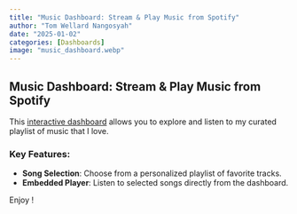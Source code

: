 ```yaml
---
title: "Music Dashboard: Stream & Play Music from Spotify"
author: "Tom Wellard Nangosyah"
date: "2025-01-02"
categories: [Dashboards]
image: "music_dashboard.webp"
---
```


## Music Dashboard: Stream & Play Music from Spotify

This [interactive dashboard](https://nangosyah.github.io/music-dashboard/dashboard.html) allows you to explore and listen to my curated playlist of music that I love.

### Key Features:

-   **Song Selection**: Choose from a personalized playlist of favorite tracks.
-   **Embedded Player**: Listen to selected songs directly from the dashboard.

Enjoy !